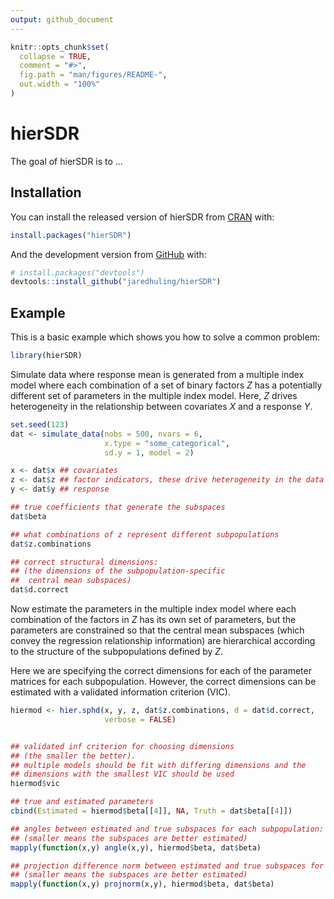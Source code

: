 ```yaml
---
output: github_document
---
```


<!-- README.md is generated from README.Rmd. Please edit that file -->

```r
knitr::opts_chunk$set(
  collapse = TRUE,
  comment = "#>",
  fig.path = "man/figures/README-",
  out.width = "100%"
)
```

# hierSDR

<!-- badges: start -->
<!-- badges: end -->

The goal of hierSDR is to ...

## Installation

You can install the released version of hierSDR from [CRAN](https://CRAN.R-project.org) with:

``` r
install.packages("hierSDR")
```

And the development version from [GitHub](https://github.com/) with:

``` r
# install.packages("devtools")
devtools::install_github("jaredhuling/hierSDR")
```
## Example

This is a basic example which shows you how to solve a common problem:

```r
library(hierSDR)
```

Simulate data where response mean is generated from a multiple index
model where each combination of a set of binary factors $Z$ has a 
potentially different set of parameters in the multiple index model.
Here, $Z$ drives heterogeneity in the relationship between covariates $X$
and a response $Y$.

```r
set.seed(123)
dat <- simulate_data(nobs = 500, nvars = 6,
                     x.type = "some_categorical",
                     sd.y = 1, model = 2)

x <- dat$x ## covariates
z <- dat$z ## factor indicators, these drive heterogeneity in the data
y <- dat$y ## response

## true coefficients that generate the subspaces
dat$beta 

## what combinations of z represent different subpopulations
dat$z.combinations 

## correct structural dimensions:
## (the dimensions of the subpopulation-specific
##  central mean subspaces)
dat$d.correct
```

Now estimate the parameters in the multiple index model where each combination of the factors in $Z$ has its own set of parameters, but the parameters are constrained so that the central mean subspaces (which convey the regression relationship information) are hierarchical according to the structure of the subpopulations defined by $Z$. 

Here we are specifying the correct dimensions for each of the parameter matrices for each subpopulation. However, the correct dimensions can be estimated with a validated information criterion (VIC). 

```r
hiermod <- hier.sphd(x, y, z, dat$z.combinations, d = dat$d.correct,
                     verbose = FALSE)


## validated inf criterion for choosing dimensions 
## (the smaller the better).
## multiple models should be fit with differing dimensions and the
## dimensions with the smallest VIC should be used
hiermod$vic

## true and estimated parameters
cbind(Estimated = hiermod$beta[[4]], NA, Truth = dat$beta[[4]])

## angles between estimated and true subspaces for each subpopulation:
## (smaller means the subspaces are better estimated)
mapply(function(x,y) angle(x,y), hiermod$beta, dat$beta)

## projection difference norm between estimated and true subspaces for each population:
## (smaller means the subspaces are better estimated)
mapply(function(x,y) projnorm(x,y), hiermod$beta, dat$beta)
```
